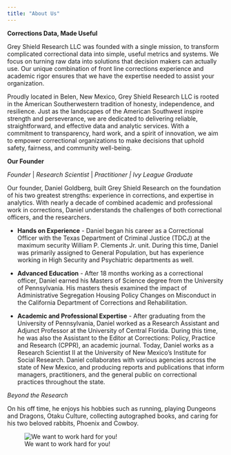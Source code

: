 ```yaml
---
title: "About Us"
---
```


**Corrections Data, Made Useful**

Grey Shield Research LLC was founded with a single mission, to transform complicated correctional data into simple, useful metrics and systems. We focus on turning raw data into solutions that decision makers can actually use. Our unique combination of front line corrections experience and academic rigor ensures that we have the expertise needed to assist your organization.

Proudly located in Belen, New Mexico, Grey Shield Research LLC is rooted in the American Southerwestern tradition of honesty, independence, and resilience. Just as the landscapes of the American Southwest inspire strength and perseverance, we are dedicated to delivering reliable, straightforward, and effective data and analytic services. With a commitment to transparency, hard work, and a spirit of innovation, we aim to empower correctional organizations to make decisions that uphold safety, fairness, and community well-being.

**Our Founder**

*Founder* \| *Research Scientist* \| *Practitioner \| Ivy League Graduate*

Our founder, Daniel Goldberg, built Grey Shield Research on the foundation of his two greatest strengths: experience in corrections, and expertise in analytics. With nearly a decade of combined academic and professional work in corrections, Daniel understands the challenges of both correctional officers, and the researchers.

-   **Hands on Experience** - Daniel began his career as a Correctional Officer with the Texas Department of Criminal Justice (TDCJ) at the maximum security William P. Clements Jr. unit. During this time, Daniel was primarily assigned to General Population, but has experience working in High Security and Psychiatric departments as well.

-   **Advanced Education** - After 18 months working as a correctional officer, Daniel earned his Masters of Science degree from the University of Pennsylvania. His masters thesis examined the impact of Administrative Segregation Housing Policy Changes on Misconduct in the California Department of Corrections and Rehabilitation.

-   **Academic and Professional Expertise** - After graduating from the University of Pennsylvania, Daniel worked as a Research Assistant and Adjunct Professor at the University of Central Florida. During this time, he was also the Assistant to the Editor at Corrections: Policy, Practice and Research (CPPR), an academic journal. Today, Daniel works as a Research Scientist II at the University of New Mexico's Institute for Social Research. Daniel collaborates with various agencies across the state of New Mexico, and producing reports and publications that inform managers, practitioners, and the general public on correctional practices throughout the state.

*Beyond the Research*

On his off time, he enjoys his hobbies such as running, playing Dungeons and Dragons, Otaku Culture, collecting autographed books, and caring for his two beloved rabbits, Phoenix and Cowboy.

![We want to work hard for you!](images/eed157b7-eaca-4f96-9265-791024bccd6b.webp){fig-align="center"}
